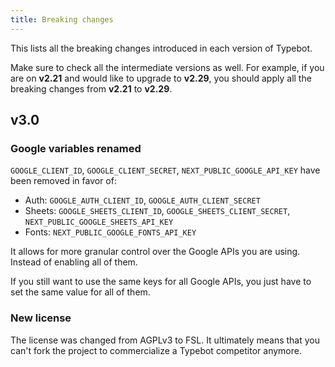 ```yaml
---
title: Breaking changes
---
```


This lists all the breaking changes introduced in each version of Typebot.

Make sure to check all the intermediate versions as well. For example, if you are on **v2.21** and would like to upgrade to **v2.29**, you should apply all the breaking changes from **v2.21** to **v2.29**.

## v3.0

### Google variables renamed

`GOOGLE_CLIENT_ID`, `GOOGLE_CLIENT_SECRET`, `NEXT_PUBLIC_GOOGLE_API_KEY` have been removed in favor of:

- Auth: `GOOGLE_AUTH_CLIENT_ID`, `GOOGLE_AUTH_CLIENT_SECRET`
- Sheets: `GOOGLE_SHEETS_CLIENT_ID`, `GOOGLE_SHEETS_CLIENT_SECRET`, `NEXT_PUBLIC_GOOGLE_SHEETS_API_KEY`
- Fonts: `NEXT_PUBLIC_GOOGLE_FONTS_API_KEY`

It allows for more granular control over the Google APIs you are using. Instead of enabling all of them.

If you still want to use the same keys for all Google APIs, you just have to set the same value for all of them.

### New license

The license was changed from AGPLv3 to FSL. It ultimately means that you can't fork the project to commercialize a Typebot competitor anymore.
